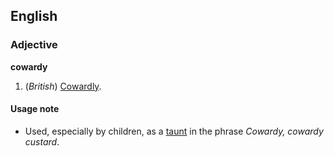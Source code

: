 ==English==
===Adjective===
'''cowardy'''

#(''British'') [[Cowardly]].

====Usage note====
*Used, especially by children, as a [[taunt]] in the phrase ''Cowardy, cowardy custard''.